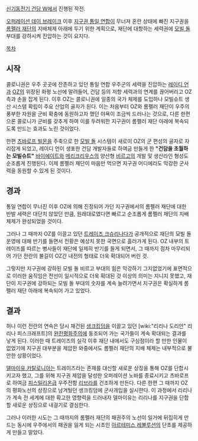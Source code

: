 [[신기동전기 건담 W]]에서 진행된 작전.

[[오퍼레이션 데이 브레이크]] 이후 [[지구권 통일 연합]]이 무너져 혼란 상태에 빠진 지구권을 [[롬펠러 재단]]의 지배체제 아래에 두기 위한 계획으로, 재단에 대항하는 세력권에 [[모빌 돌]] 부대를 강하시켜 진압하는 것이 요지다.

[[목차]]
== 시작 ==
콜로니권은 우주 곳곳에 잔존하고 있던 통일 연합 우주군의 세력을 진압하는 [[레이디 언]]과 [[OZ]]의 위장된 화평 노선에 말려들어, 건담 등의 저항 세력과의 연계를 끊어버리고 OZ측과 손을 잡게 된다. 이후 OZ는 콜로니권에 일종의 국가 체제를 도입하나 모빌슈트 생산 시스템 확립이 주요 산업의 골자가 된다. 이는 처음부터 OZ와 롬펠러 재단이 우주의 풍부한 자원을 군비 확충에 동원하고자 했던 야욕이 조금씩 드러나는 것으로, 다른 한편으론 콜로니가 군비를 갖추게 하여 이를 두려워한 지구권이 롬펠러 재단 아래에 복속되도록 만드는 효과도 노린 것이었다.

한편 [[츠바로프 빌몬]]을 주축으로 한 [[모빌 돌]] 시스템이 새로이 OZ의 군 편성의 골자로 자리잡게 되었고, 레이디 언이 생포한 건담 개발자들로 하여금 만들게 한 '''"건담을 초월하는 모빌슈트"''' [[바이에이트]]와 [[메리크리우스]]의 양산형 [[비르고]]의 개발 및 생산라인 형성도 순조롭게 진행된다. 이제 롬펠러 재단이 마음만 먹으면 지구권 어디에라도 막강한 군사력을 동원할 수 있게 된 것이다. 

== 경과 ==
통일 연합이 무너진 이후 OZ에 의해 진정되어 가던 지구권에서의 롬펠러 재단에 대한 반발 세력은 대단치 않았던 만큼, 원래대로였다면 빠르고 순조롭게 롬펠러 재단의 지배체제가 완성되었을 것이다. 

그러나 그 때까지 OZ를 이끌고 있던 [[트레이즈 크슈리나다]]가 공개적으로 재단의 모빌 돌 운영에 대해 반기를 들면서 전황은 예상치 못한 국면으로 흘러가게 된다. OZ 내부의 트레이즈를 따르는 병사들이 재단에 일제히 반기를 들게 되면서, 그 때까지 점차 마무리되어 가던 전란의 불길이 OZ간 내전의 형태로 더욱 확대되어 버린 것. 

그렇지만 지구권에 강하된 모빌 돌 비르고 부대의 힘은 막강하기 그지없었기에 표면적으로 이러한 움직임은 전선이 일시적으로 더욱 확대된 것 이상의 의미는 지니지 못했고, 재단이 지구권에 강하되는 모빌 돌 부대의 숫자를 계속 늘려가면서 지구권은 확실하게 롬펠러 재단 아래에 복속되어 가고 있었다.

== 결과 ==
허나 이런 전란의 연속은 당시 재건된 [[생크킹덤]]을 이끌고 있던 [wiki:"리리나 도리안" 리리나 피스크래프트]의 [[완전평화주의]]에 동조되어 가는 국가들이 계속 확대되는 결과를 낳게 된다. 이러한 때 트레이즈의 실각 이후 재단 내에서도 구심점이라 할 만한 인물이 없었기에 지구권 대부분을 제압한 와중에서도 롬펠러 재단의 지배 체제는 내부적으로 불안한 상황이었다.

[[델마이유 카탈로니아]]는 트레이즈라는 존재를 대신할 새로운 상징을 통해 OZ를 단합시키고자 했고, 그를 위해 지구권 제압을 달성한 오퍼레이션 노바를 종료시키고 츠바로프로 하여금 [[피스밀리온]]급 우주전함 [[리브라]]를 건조하게 만든다. 다른 한편 그 때까지 OZ의 평화노선의 상징으로 남겨뒀던 생크킹덤에 군사개입을 실시한다. 이 과정에서 리리나가 계속 전 세계에 대한 확고한 영향력을 드러내자 델마이유는 리리나를 지구권을 단합할 새로운 상징으로 내걸기로 결심한다.

그러나 이러한 시도는 그 때까지의 롬펠러 재단의 패권주의 노선이 일거에 뒤집히게 만드는 동시에 우주에서의 패권을 잃게 되는 시초인 [[아르테미스 레볼루션]]의 단초를 제공하게 만들고 말았다.
